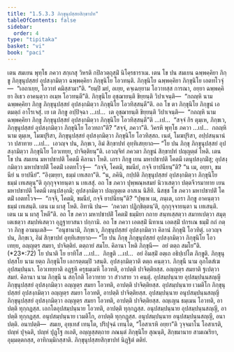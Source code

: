 ```yaml
---
title: "1.5.3.3 ภิกฺขุนุปสฺสยสิกฺขาปท"
tableOfContents: false
sidebar:
  order: 4
type: "tipitaka"
basket: "vi"
book: "paci"
---
```



<DynamicBreadcrumb />

<Division number="158" book="paci">

<Paragraph number="531" book="paci">
เตน สมเยน พุทฺโธ ภควา สกฺเกสุ วิหรติ กปิลวตฺถุสฺมิํ นิโคฺรธาราเม. เตน โข ปน สมเยน ฉพฺพคฺคิยา ภิกฺขู ภิกฺขุนุปสฺสยํ อุปสงฺกมิตฺวา ฉพฺพคฺคิยา ภิกฺขุนิโย โอวทนฺติ. ภิกฺขุนิโย ฉพฺพคฺคิยา ภิกฺขุนิโย เอตทโวจุํ—  “เอถาเยฺย, โอวาทํ คมิสฺสามา”ติ. “ยมฺปิ มยํ, อเยฺย, คจฺเฉยฺยาม โอวาทสฺส การณา, อยฺยา ฉพฺพคฺคิยา อิเธว อาคนฺตฺวา อเมฺห โอวทนฺตี”ติ. ภิกฺขุนิโย อุชฺฌายนฺติ ขิยฺยนฺติ วิปาเจนฺติ—  “กถญฺหิ นาม ฉพฺพคฺคิยา ภิกฺขู ภิกฺขุนุปสฺสยํ อุปสงฺกมิตฺวา ภิกฺขุนิโย โอวทิสฺสนฺตี”ติ. อถ โข ตา ภิกฺขุนิโย ภิกฺขูนํ เอตมตฺถํ อาโรเจสุํ.
</Paragraph>

<Paragraph number="532" book="paci">
เย เต ภิกฺขู อปฺปิจฺฉา …เป…  เต อุชฺฌายนฺติ ขิยฺยนฺติ วิปาเจนฺติ—  “กถญฺหิ นาม ฉพฺพคฺคิยา ภิกฺขู ภิกฺขุนุปสฺสยํ อุปสงฺกมิตฺวา ภิกฺขุนิโย โอวทิสฺสนฺตี”ติ …เป…  “สจฺจํ กิร ตุมฺเห, ภิกฺขเว, ภิกฺขุนุปสฺสยํ อุปสงฺกมิตฺวา ภิกฺขุนิโย โอวทถา”ติ? “สจฺจํ, ภควา”ติ. วิครหิ พุทฺโธ ภควา …เป…  กถญฺหิ นาม ตุมฺเห, โมฆปุริสา, ภิกฺขุนุปสฺสยํ อุปสงฺกมิตฺวา ภิกฺขุนิโย โอวทิสฺสถ. เนตํ, โมฆปุริสา, อปฺปสนฺนานํ วา ปสาทาย …เป…  เอวญฺจ ปน, ภิกฺขเว, อิมํ สิกฺขาปทํ อุทฺทิเสยฺยาถ—
</Paragraph>

<Paragraph number="533" book="paci">
<Emphasis>“โย ปน ภิกฺขุ ภิกฺขุนุปสฺสยํ อุปสงฺกมิตฺวา ภิกฺขุนิโย โอวเทยฺย, ปาจิตฺติยนฺ”</Emphasis>ติ.
</Paragraph>

<Paragraph number="534" book="paci">
เอวญฺจิทํ ภควตา ภิกฺขูนํ สิกฺขาปทํ ปญฺญตฺตํ โหติ.
</Paragraph>

</Division>
<Division number="159" book="paci">

<Paragraph number="535" book="paci">
เตน โข ปน สมเยน มหาปชาปติ โคตมี คิลานา โหติ. เถรา ภิกฺขู เยน มหาปชาปติ โคตมี เตนุปสงฺกมิํสุ; อุปสงฺกมิตฺวา มหาปชาปติํ โคตมิํ เอตทโวจุํ—  “กจฺจิ, โคตมิ, ขมนียํ, กจฺจิ ยาปนียนฺ”ติ? “น เม, อยฺยา, ขมนียํ น ยาปนียํ”. “อิงฺฆยฺยา, ธมฺมํ เทเสถา”ติ. “น, ภคินิ, กปฺปติ ภิกฺขุนุปสฺสยํ อุปสงฺกมิตฺวา ภิกฺขุนิโย ธมฺมํ เทเสตุนฺ”ติ กุกฺกุจฺจายนฺตา น เทเสสุํ. อถ โข ภควา ปุพฺพณฺหสมยํ นิวาเสตฺวา ปตฺตจีวรมาทาย เยน มหาปชาปติ โคตมี เตนุปสงฺกมิ; อุปสงฺกมิตฺวา ปญฺญตฺเต อาสเน นิสีทิ. นิสชฺช โข ภควา มหาปชาปติํ โคตมิํ เอตทโวจ—  “กจฺจิ, โคตมิ, ขมนียํ, กจฺจิ ยาปนียนฺ”ติ? “ปุพฺเพ เม, ภนฺเต, เถรา ภิกฺขู อาคนฺตฺวา ธมฺมํ เทเสนฺติ. เตน เม ผาสุ โหติ. อิทานิ ปน—  ‘ภควตา ปฏิกฺขิตฺตนฺ’ติ, กุกฺกุจฺจายนฺตา น เทเสนฺติ. เตน เม น ผาสุ โหตี”ติ. อถ โข ภควา มหาปชาปติํ โคตมิํ ธมฺมิยา กถาย สนฺทเสฺสตฺวา สมาทเปตฺวา สมุตฺเตเชตฺวา สมฺปหํเสตฺวา อุฏฺฐายาสนา ปกฺกามิ. อถ โข ภควา เอตสฺมิํ นิทาเน เอตสฺมิํ ปกรเณ ธมฺมิํ กถํ กตฺวา ภิกฺขู อามนฺเตสิ—  “อนุชานามิ, ภิกฺขเว, ภิกฺขุนุปสฺสยํ อุปสงฺกมิตฺวา คิลานํ ภิกฺขุนิํ โอวทิตุํ. เอวญฺจ ปน, ภิกฺขเว, อิมํ สิกฺขาปทํ อุทฺทิเสยฺยาถ—
</Paragraph>

</Division>
<Division number="160" book="paci">

<Paragraph number="536" book="paci">
<Emphasis>“โย ปน ภิกฺขุ ภิกฺขุนุปสฺสยํ อุปสงฺกมิตฺวา ภิกฺขุนิโย โอวเทยฺย, อญฺญตฺร สมยา, ปาจิตฺติยํ. ตตฺถายํ สมโย. คิลานา โหติ ภิกฺขุนี—  อยํ ตตฺถ สมโย”</Emphasis>ติ. (*23*:<Emphasis>72</Emphasis>)
</Paragraph>

</Division>
<Division number="161" book="paci">

<Paragraph number="537" book="paci">
<Emphasis>โย ปนา</Emphasis>ติ โย ยาทิโส …เป…  <Emphasis>ภิกฺขู</Emphasis>ติ …เป…  อยํ อิมสฺมิํ อตฺเถ อธิปฺเปโต ภิกฺขูติ.
</Paragraph>

<Paragraph number="538" book="paci">
<Emphasis>ภิกฺขุนุปสฺสโย</Emphasis> นาม ยตฺถ ภิกฺขุนิโย เอกรตฺตมฺปิ วสนฺติ.
</Paragraph>

<Paragraph number="539" book="paci">
<Emphasis>อุปสงฺกมิตฺวา</Emphasis>ติ ตตฺถ คนฺตฺวา.
</Paragraph>

<Paragraph number="540" book="paci">
<Emphasis>ภิกฺขุนี</Emphasis> นาม อุภโตสํเฆ อุปสมฺปนฺนา.
</Paragraph>

<Paragraph number="541" book="paci">
<Emphasis>โอวเทยฺยา</Emphasis>ติ อฏฺฐหิ ครุธมฺเมหิ โอวทติ, อาปตฺติ ปาจิตฺติยสฺส.
</Paragraph>

<Paragraph number="542" book="paci">
<Emphasis>อญฺญตฺร สมยา</Emphasis>ติ ฐเปตฺวา สมยํ.
</Paragraph>

<Paragraph number="543" book="paci">
<Emphasis>คิลานา</Emphasis> นาม ภิกฺขุนี น สกฺโกติ โอวาทาย วา สํวาสาย วา คนฺตุํ.
</Paragraph>

</Division>
<Division number="162" book="paci">

<Paragraph number="544" book="paci">
อุปสมฺปนฺนาย อุปสมฺปนฺนสญฺญี ภิกฺขุนุปสฺสยํ อุปสงฺกมิตฺวา อญฺญตฺร สมยา โอวทติ, อาปตฺติ ปาจิตฺติยสฺส. อุปสมฺปนฺนาย เวมติโก ภิกฺขุนุปสฺสยํ อุปสงฺกมิตฺวา อญฺญตฺร สมยา โอวทติ, อาปตฺติ ปาจิตฺติยสฺส. อุปสมฺปนฺนาย อนุปสมฺปนฺนสญฺญี ภิกฺขุนุปสฺสยํ อุปสงฺกมิตฺวา อญฺญตฺร สมยา โอวทติ, อาปตฺติ ปาจิตฺติยสฺส.
</Paragraph>

<Paragraph number="545" book="paci">
อญฺเญน ธมฺเมน โอวทติ, อาปตฺติ ทุกฺกฏสฺส. เอกโตอุปสมฺปนฺนาย โอวทติ, อาปตฺติ ทุกฺกฏสฺส. อนุปสมฺปนฺนาย อุปสมฺปนฺนสญฺญี, อาปตฺติ ทุกฺกฏสฺส. อนุปสมฺปนฺนาย เวมติโก, อาปตฺติ ทุกฺกฏสฺส. อนุปสมฺปนฺนาย อนุปสมฺปนฺนสญฺญี, อนาปตฺติ.
</Paragraph>

</Division>
<Division number="163" book="paci">

<Paragraph number="546" book="paci">
อนาปตฺติ—  สมเย, อุทฺเทสํ เทนฺโต, ปริปุจฺฉํ เทนฺโต, “โอสาเรหิ อยฺยา”ติ วุจฺจมาโน โอสาเรติ, ปญฺหํ ปุจฺฉติ, ปญฺหํ ปุฏฺโฐ กเถติ, อญฺญสฺสตฺถาย ภณนฺตํ ภิกฺขุนิโย สุณนฺติ, สิกฺขมานาย สามเณริยา, อุมฺมตฺตกสฺส, อาทิกมฺมิกสฺสาติ.

</Paragraph>
</Division>

<Paragraph number="547" type="center" book="paci">
ภิกฺขุนุปสฺสยสิกฺขาปทํ นิฏฺฐิตํ ตติยํ.
</Paragraph>